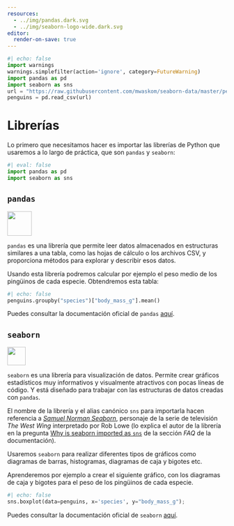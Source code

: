 ```yaml
---
resources:
  - ../img/pandas.dark.svg
  - ../img/seaborn-logo-wide.dark.svg
editor:
  render-on-save: true
---
```


```python
#| echo: false
import warnings
warnings.simplefilter(action='ignore', category=FutureWarning)
import pandas as pd
import seaborn as sns
url = "https://raw.githubusercontent.com/mwaskom/seaborn-data/master/penguins.csv"
penguins = pd.read_csv(url)
```

# Librerías

Lo primero que necesitamos hacer es importar las librerías de Python que usaremos a lo largo de práctica, que son `pandas` y `seaborn`:

```python
#| eval: false
import pandas as pd
import seaborn as sns
```

## `pandas`

![](../img/pandas.light.svg){height="4em" fig-align="center"}

`pandas` es una librería que permite leer datos almacenados en estructuras similares a una tabla, como las hojas de cálculo o los archivos CSV, y proporciona métodos para explorar y describir esos datos. 

Usando esta librería podremos calcular por ejemplo el peso medio de los pingüinos de cada especie. Obtendremos esta tabla:
```python
#| echo: false
penguins.groupby("species")["body_mass_g"].mean()
```

Puedes consultar la documentación oficial de `pandas` [aquí](https://pandas.pydata.org/docs/index.html). <!-- Es especialmente útil su [cheatsheet](https://pandas.pydata.org/Pandas_Cheat_Sheet.pdf).-->

## `seaborn`

![](../img/seaborn-logo-wide.light.svg){height="3em" fig-align="center"}

`seaborn` es una librería para visualización de datos. Permite crear gráficos estadísticos muy informativos y visualmente atractivos con pocas líneas de código. Y está diseñado para trabajar con las estructuras de datos creadas con `pandas`.

El nombre de la librería y el alias canónico `sns` para importarla hacen referencia a [_Samuel Norman Seaborn_](https://en.wikipedia.org/wiki/Sam_Seaborn), personaje de la serie de televisión _The West Wing_ interpretado por Rob Lowe (lo explica el autor de la librería en la pregunta [Why is seaborn imported as `sns`](https://seaborn.pydata.org/faq.html#why-is-seaborn-imported-as-sns) de la sección _FAQ_ de la documentación).

Usaremos `seaborn` para realizar diferentes tipos de gráficos como diagramas de barras, histogramas, diagramas de caja y bigotes etc. 

Aprenderemos por ejemplo a crear el siguiente gráfico, con los diagramas de caja y bigotes para el peso de los pingüinos de cada especie.
```python
#| echo: false
sns.boxplot(data=penguins, x='species', y="body_mass_g");
```

Puedes consultar la documentación oficial de `seaborn` [aquí](https://seaborn.pydata.org/index.html). <!-- También hay una [cheatsheet](https://pandas.pydata.org/Pandas_Cheat_Sheet.pdf) creada por DataCamp.-->